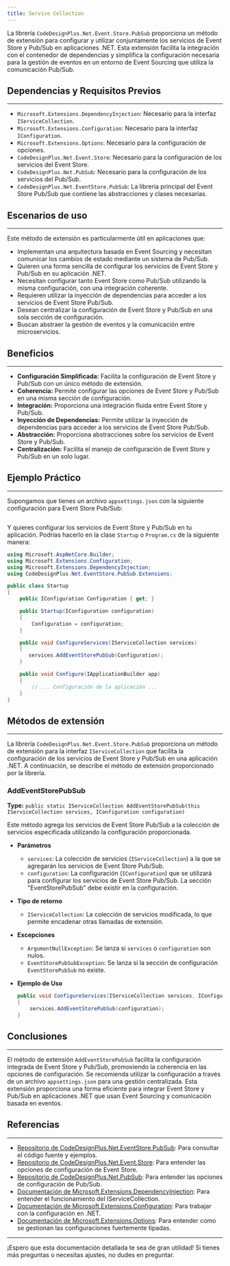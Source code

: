 ```yaml
---
title: Service Collection
---
```



La librería `CodeDesignPlus.Net.Event.Store.PubSub` proporciona un método de extensión para configurar y utilizar conjuntamente los servicios de Event Store y Pub/Sub en aplicaciones .NET. Esta extensión facilita la integración con el contenedor de dependencias y simplifica la configuración necesaria para la gestión de eventos en un entorno de Event Sourcing que utiliza la comunicación Pub/Sub.

## Dependencias y Requisitos Previos
---
- `Microsoft.Extensions.DependencyInjection`: Necesario para la interfaz `IServiceCollection`.
- `Microsoft.Extensions.Configuration`: Necesario para la interfaz `IConfiguration`.
- `Microsoft.Extensions.Options`: Necesario para la configuración de opciones.
- `CodeDesignPlus.Net.Event.Store`: Necesario para la configuración de los servicios del Event Store.
- `CodeDesignPlus.Net.PubSub`: Necesario para la configuración de los servicios del Pub/Sub.
- `CodeDesignPlus.Net.EventStore.PubSub`: La librería principal del Event Store Pub/Sub que contiene las abstracciones y clases necesarias.

## Escenarios de uso
---
Este método de extensión es particularmente útil en aplicaciones que:
- Implementan una arquitectura basada en Event Sourcing y necesitan comunicar los cambios de estado mediante un sistema de Pub/Sub.
- Quieren una forma sencilla de configurar los servicios de Event Store y Pub/Sub en su aplicación .NET.
- Necesitan configurar tanto Event Store como Pub/Sub utilizando la misma configuración, con una integración coherente.
- Requieren utilizar la inyección de dependencias para acceder a los servicios de Event Store Pub/Sub.
- Desean centralizar la configuración de Event Store y Pub/Sub en una sola sección de configuración.
- Buscan abstraer la gestión de eventos y la comunicación entre microservicios.

## Beneficios
---
- **Configuración Simplificada:** Facilita la configuración de Event Store y Pub/Sub con un único método de extensión.
- **Coherencia:** Permite configurar las opciones de Event Store y Pub/Sub en una misma sección de configuración.
- **Integración:** Proporciona una integración fluida entre Event Store y Pub/Sub.
- **Inyección de Dependencias:** Permite utilizar la inyección de dependencias para acceder a los servicios de Event Store Pub/Sub.
- **Abstracción:** Proporciona abstracciones sobre los servicios de Event Store y Pub/Sub.
- **Centralización:** Facilita el manejo de configuración de  Event Store y Pub/Sub en un solo lugar.

## Ejemplo Práctico
---
Supongamos que tienes un archivo `appsettings.json` con la siguiente configuración para Event Store Pub/Sub:

```json url="samples/CodeDesignPlus.Net.EventStore.PubSub.Sample/src/CodeDesignPlus.Net.EventStore.PubSub.Sample/appsettings.json"
```

Y quieres configurar los servicios de Event Store y Pub/Sub en tu aplicación. Podrías hacerlo en la clase `Startup` o `Program.cs` de la siguiente manera:

```csharp
using Microsoft.AspNetCore.Builder;
using Microsoft.Extensions.Configuration;
using Microsoft.Extensions.DependencyInjection;
using CodeDesignPlus.Net.EventStore.PubSub.Extensions;

public class Startup
{
    public IConfiguration Configuration { get; }

    public Startup(IConfiguration configuration)
    {
        Configuration = configuration;
    }

    public void ConfigureServices(IServiceCollection services)
    {
       services.AddEventStorePubSub(Configuration);
    }

    public void Configure(IApplicationBuilder app)
    {
        // ... Configuración de la aplicación ...
    }
}
```

## Métodos de extensión
---

La librería `CodeDesignPlus.Net.Event.Store.PubSub` proporciona un método de extensión para la interfaz `IServiceCollection` que facilita la configuración de los servicios de Event Store y Pub/Sub en una aplicación .NET. A continuación, se describe el método de extensión proporcionado por la librería.

### AddEventStorePubSub
**Type:** `public static IServiceCollection AddEventStorePubSub(this IServiceCollection services, IConfiguration configuration)`

Este método agrega los servicios de Event Store Pub/Sub a la colección de servicios especificada utilizando la configuración proporcionada.

- **Parámetros**
    - `services`: La colección de servicios (`IServiceCollection`) a la que se agregarán los servicios de Event Store Pub/Sub.
    - `configuration`: La configuración (`IConfiguration`) que se utilizará para configurar los servicios de Event Store Pub/Sub. La sección "EventStorePubSub" debe existir en la configuración.

- **Tipo de retorno**
    - `IServiceCollection`: La colección de servicios modificada, lo que permite encadenar otras llamadas de extensión.

- **Excepciones**
    - `ArgumentNullException`: Se lanza si `services` o `configuration` son nulos.
    - `EventStorePubSubException`: Se lanza si la sección de configuración `EventStorePubSub` no existe.

- **Ejemplo de Uso**
    ```csharp
    public void ConfigureServices(IServiceCollection services, IConfiguration configuration)
    {
        services.AddEventStorePubSub(configuration);
    }
    ```

## Conclusiones
---
El método de extensión `AddEventStorePubSub` facilita la configuración integrada de Event Store y Pub/Sub, promoviendo la coherencia en las opciones de configuración. Se recomienda utilizar la configuración a través de un archivo `appsettings.json` para una gestión centralizada. Esta extensión proporciona una forma eficiente para integrar Event Store y Pub/Sub en aplicaciones .NET que usan Event Sourcing y comunicación basada en eventos.

## Referencias
---
- [Repositorio de CodeDesignPlus.Net.EventStore.PubSub](https://github.com/codedesignplus/CodeDesignPlus.Net.EventStore.PubSub): Para consultar el código fuente y ejemplos.
- [Repositorio de CodeDesignPlus.Net.Event.Store](https://github.com/codedesignplus/CodeDesignPlus.Net.EventStore): Para entender las opciones de configuración de Event Store.
- [Repositorio de CodeDesignPlus.Net.PubSub](https://github.com/codedesignplus/CodeDesignPlus.Net.PubSub): Para entender las opciones de configuración de Pub/Sub.
- [Documentación de Microsoft.Extensions.DependencyInjection](https://learn.microsoft.com/dotnet/api/microsoft.extensions.dependencyinjection): Para entender el funcionamiento del IServiceCollection.
- [Documentación de Microsoft.Extensions.Configuration](https://learn.microsoft.com/dotnet/api/microsoft.extensions.configuration): Para trabajar con la configuración en .NET.
- [Documentación de Microsoft.Extensions.Options](https://learn.microsoft.com/dotnet/api/microsoft.extensions.options): Para entender como se gestionan las configuraciones fuertemente tipadas.

---
¡Espero que esta documentación detallada te sea de gran utilidad! Si tienes más preguntas o necesitas ajustes, no dudes en preguntar.
